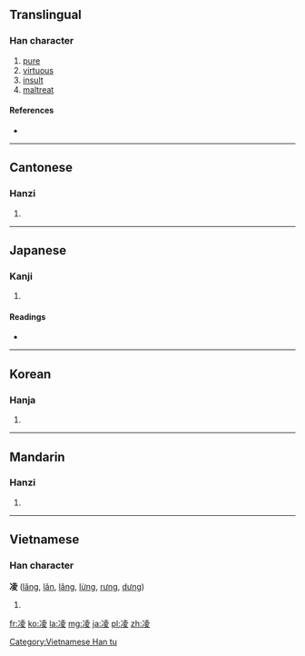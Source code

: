 {{also|凌}}
==Translingual==

===Han character===
{{Han char|rn=15|rad=冫|as=08|sn=10|four=3414<sub>7</sub>|canj=戈一土金水 (IMGCE)|ids=⿰[[冫]][[夌]]}}

# [[pure]]
# [[virtuous]]
# [[insult]]
# [[maltreat]]

====References====
* {{Han ref|kx=0132.450|dkj=01669|dj=0297.010|hdz=10298.030|uh=51CC|ud=20940|bh=ADE2|bd=44514}}

----

==Cantonese==

===Hanzi===
{{yue-hanzi|jyut=|y=ling4}}

# {{defn|lang=yue|sort=冫08}}

----

==Japanese==

===Kanji===
{{ja-kanji|grade=|rs=冫08}}

# {{defn|lang=ja|sort=冫08}}

====Readings====
* {{ja-readings|on=[[りょう]] (ryō)|kun=[[しのぐ]] (shinogu)}}

----

==Korean==

===Hanja===
{{ko-hanja|hangeul=[[릉]]|rv=reung|mr=rŭng}}

# {{defn|lang=ko|sort=冫08}}

----

==Mandarin==

===Hanzi===
{{cmn-hanzi|pin=[[líng]] ([[ling2]])|wg=ling<sup>2</sup>}}

# {{defn|lang=cmn|sort=冫08}}

----

==Vietnamese==

===Han character===
'''凌''' ([[lăng]], [[lăn]], [[lâng]], [[lừng]], [[rưng]], [[dưng]])

# {{defn|lang=vi}}

[[Category:Vietnamese Han tu]]

[[fr:凌]]
[[ko:凌]]
[[la:凌]]
[[mg:凌]]
[[ja:凌]]
[[pl:凌]]
[[zh:凌]]